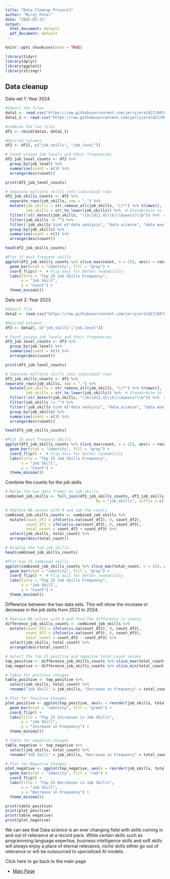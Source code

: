 ---
title: "Data Cleanup Project3"
author: "Miraj Patel"
date: "2025-03-22"
output:
  html_document: default
  pdf_document: default
---

```{r setup, include=FALSE}
knitr::opts_chunk$set(echo = TRUE)
```

```{r load library}
library(tidyr)
library(dplyr)
library(ggplot2)
library(stringr)
```

## Data cleanup

Data set 1: Year 2024

```{r}
#Import the files
data1 <- read.csv("https://raw.githubusercontent.com/jerryjerald27/DATA607_Project3/refs/heads/main/job_postings.csv")
data1_1 <- read.csv("https://raw.githubusercontent.com/jerryjerald27/DATA607_Project3/refs/heads/main/job_skills.csv")

#combine the two files
df1 <- cbind(data1, data1_1)

#Desired columns
df2 <- df1[, c("job_skills", "job_level")]

# Count unique job levels and their frequencies
df2_job_level_counts <- df2 %>%
  group_by(job_level) %>%
  summarise(count = n()) %>%
  arrange(desc(count))

print(df2_job_level_counts)

# Separate multiple skills into individual rows
df2_job_skills_counts <- df2 %>%
  separate_rows(job_skills, sep = ",") %>% 
  mutate(job_skills = str_remove_all(job_skills, "\\*") %>% trimws(),  # Remove "*" and trim spaces
         job_skills = str_to_lower(job_skills)) %>%  # Standardize to lowercase
  filter(!str_detect(job_skills, "\\b\\d{2,4}\\b|\\byears?\\b")) %>%  # Remove skills with years
  filter(job_skills != "") %>% 
  filter(!job_skills %in% c("data analysis", "data science", "data analytics", "data engineering", "computer science", "bachelor's degree")) %>%  # Remove specific skills
  group_by(job_skills) %>%
  summarise(count = n()) %>%
  arrange(desc(count))

head(df2_job_skills_counts)

#Plot 25 most frequent skills
ggplot(df2_job_skills_counts %>% slice_max(count, n = 25), aes(x = reorder(job_skills, count), y = count)) +
  geom_bar(stat = "identity", fill = "gray") +
  coord_flip() +  # Flip axis for better readability
  labs(title = "Top 25 Job Skills Frequency",
       x = "Job Skill",
       y = "Count") +
  theme_minimal()
```

Data set 2: Year 2023
```{r}
#Import file
data2 <- read.csv("https://raw.githubusercontent.com/jerryjerald27/DATA607_Project3/refs/heads/main/postings.csv")

#Desired columns
df3 <- data2[, c("job_skills","job.level")]

# Count unique job levels and their frequencies
df3_job.level_counts <- df3 %>%
  group_by(job.level) %>%
  summarise(count = n()) %>%
  arrange(desc(count))

print(df3_job.level_counts)

# Separate multiple skills into individual rows
df3_job_skills_counts <- df3 %>%
separate_rows(job_skills, sep = ",") %>% 
  mutate(job_skills = str_remove_all(job_skills, "\\*") %>% trimws(),  # Remove "*" and trim spaces
         job_skills = str_to_lower(job_skills)) %>%  # Standardize to lowercase
  filter(!str_detect(job_skills, "\\b\\d{2,4}\\b|\\byears?\\b")) %>%  # Remove skills with years
  filter(job_skills != "") %>% 
  filter(!job_skills %in% c("data analysis", "data science", "data analytics", "data engineering", "computer science", "bachelor's degree")) %>%  # Remove specific skills
  group_by(job_skills) %>%
  summarise(count = n()) %>%
  arrange(desc(count))

head(df3_job_skills_counts)

#Plot 25 most frequent skills
ggplot(df3_job_skills_counts %>% slice_max(count, n = 25), aes(x = reorder(job_skills, count), y = count)) +
  geom_bar(stat = "identity", fill = "gray") +
  coord_flip() +  # Flip axis for better readability
  labs(title = "Top 25 Job Skills Frequency",
       x = "Job Skill",
       y = "Count") +
  theme_minimal()

```

Combine the counts for the job skills

```{r}
# Merge the two data frames on job_skills
combined_job_skills <- full_join(df2_job_skills_counts, df3_job_skills_counts, 
                                        by = "job_skills", suffix = c("_df2", "_df3"))

# Replace NA values with 0 and sum the counts
combined_job_skills_counts <- combined_job_skills %>%
  mutate(count_df2 = ifelse(is.na(count_df2), 0, count_df2),
         count_df3 = ifelse(is.na(count_df3), 0, count_df3),
         total_count = count_df2 + count_df3) %>%
  select(job_skills, total_count) %>%
  arrange(desc(total_count))

# Display the top job skills
head(combined_job_skills_counts)

#Plot top 25 combined skills
ggplot(combined_job_skills_counts %>% slice_max(total_count, n = 25), aes(x = reorder(job_skills, total_count), y = total_count)) +
  geom_bar(stat = "identity", fill = "gray") +
  coord_flip() +  # Flip axis for better readability
  labs(title = "Top 25 Job Skills Frequency",
       x = "Job Skill",
       y = "Count") +
  theme_minimal()


```

Difference between the two data sets. This will show the increase or decrease in the job skills from 2023 to 2024.
```{r}
# Replace NA values with 0 and find the difference in counts
difference_job_skills_counts <- combined_job_skills %>%
  mutate(count_df2 = ifelse(is.na(count_df2), 0, count_df2),
         count_df3 = ifelse(is.na(count_df3), 0, count_df3),
         total_count = count_df2 - count_df3) %>%
  select(job_skills, total_count) %>%
  arrange(desc(total_count))

# Select the top 25 positive and negative total_count values
top_positive <- difference_job_skills_counts %>% slice_max(total_count, n = 25)
top_negative <- difference_job_skills_counts %>% slice_min(total_count, n = 25)

# Table for positive changes
table_positive <- top_positive %>%
  select(job_skills, total_count) %>%
  rename("Job Skill" = job_skills, "Increase in Frequency" = total_count)

# Plot for Positive Changes
plot_positive <- ggplot(top_positive, aes(x = reorder(job_skills, total_count), y = total_count)) +
  geom_bar(stat = "identity", fill = "green") +
  coord_flip() +
  labs(title = "Top 25 Increases in Job Skills",
       x = "Job Skill",
       y = "Increase in Frequency") +
  theme_minimal()

# Table for negative changes
table_negative <- top_negative %>%
  select(job_skills, total_count) %>%
  rename("Job Skill" = job_skills, "Decrease in Frequency" = total_count)

# Plot for Negative Changes
plot_negative <- ggplot(top_negative, aes(x = reorder(job_skills, total_count), y = total_count)) +
  geom_bar(stat = "identity", fill = "red") +
  coord_flip() +
  labs(title = "Top 25 Decreases in Job Skills",
       x = "Job Skill",
       y = "Decrease in Frequency") +
  theme_minimal()

print(table_positive)
print(plot_positive)
print(table_negative)
print(plot_negative)

```

We can see that Data science is an ever changing field with skills coming in and out of relevance at a record pace. While certain skills such as programming language expertise, business intelligence skills and soft skills will always enjoy a place of eternal relevance, niche skills either go out of relevance or will be outsourced to specialized AI models.
  
Click here to go back to the main page 

- [Main Page](https://htmlpreview.github.io/?https://github.com/jerryjerald27/DATA607_Project3/blob/main/FInal_Project_Deliverable.html) 



